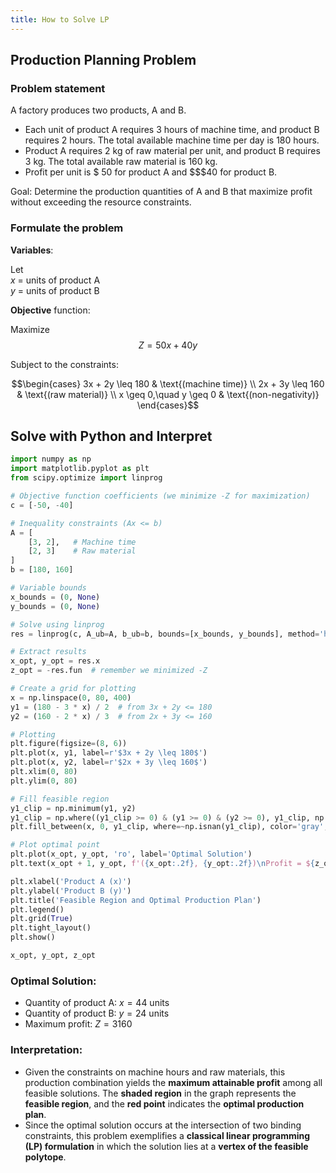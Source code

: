 ```yaml
---
title: How to Solve LP
---
```


## Production Planning Problem

### Problem statement

A factory produces two products, A and B.

- Each unit of product A requires 3 hours of machine time, and product B requires 2 hours. The total available machine time per day is 180 hours.
- Product A requires 2 kg of raw material per unit, and product B requires 3 kg. The total available raw material is 160 kg.
- Profit per unit is $\$$ 50 for product A and $\$$40 for product B.

Goal: Determine the production quantities of A and B that maximize profit without exceeding the resource constraints.

### Formulate the problem

**Variables**:  

Let  
$x$ = units of product A  
$y$ = units of product B

**Objective** function:  

Maximize
$$Z = 50x + 40y$$

Subject to the constraints:

$$\begin{cases} 3x + 2y \leq 180 & \text{(machine time)} \\ 2x + 3y \leq 160 & \text{(raw material)} \\ x \geq 0,\quad y \geq 0 & \text{(non-negativity)} \end{cases}$$

## Solve with Python and Interpret


```python

import numpy as np
import matplotlib.pyplot as plt
from scipy.optimize import linprog

# Objective function coefficients (we minimize -Z for maximization)
c = [-50, -40]

# Inequality constraints (Ax <= b)
A = [
    [3, 2],   # Machine time
    [2, 3]    # Raw material
]
b = [180, 160]

# Variable bounds
x_bounds = (0, None)
y_bounds = (0, None)

# Solve using linprog
res = linprog(c, A_ub=A, b_ub=b, bounds=[x_bounds, y_bounds], method='highs')

# Extract results
x_opt, y_opt = res.x
z_opt = -res.fun  # remember we minimized -Z

# Create a grid for plotting
x = np.linspace(0, 80, 400)
y1 = (180 - 3 * x) / 2  # from 3x + 2y <= 180
y2 = (160 - 2 * x) / 3  # from 2x + 3y <= 160

# Plotting
plt.figure(figsize=(8, 6))
plt.plot(x, y1, label=r'$3x + 2y \leq 180$')
plt.plot(x, y2, label=r'$2x + 3y \leq 160$')
plt.xlim(0, 80)
plt.ylim(0, 80)

# Fill feasible region
y1_clip = np.minimum(y1, y2)
y1_clip = np.where((y1_clip >= 0) & (y1 >= 0) & (y2 >= 0), y1_clip, np.nan)
plt.fill_between(x, 0, y1_clip, where=~np.isnan(y1_clip), color='gray', alpha=0.3)

# Plot optimal point
plt.plot(x_opt, y_opt, 'ro', label='Optimal Solution')
plt.text(x_opt + 1, y_opt, f'({x_opt:.2f}, {y_opt:.2f})\nProfit = ${z_opt:.2f}', color='red')

plt.xlabel('Product A (x)')
plt.ylabel('Product B (y)')
plt.title('Feasible Region and Optimal Production Plan')
plt.legend()
plt.grid(True)
plt.tight_layout()
plt.show()

x_opt, y_opt, z_opt

```

### Optimal Solution:

* Quantity of product A: $x = 44$ units
* Quantity of product B: $y = 24$ units
* Maximum profit: $Z = 3160$

### Interpretation:

* Given the constraints on machine hours and raw materials, this production combination yields the **maximum attainable profit** among all feasible solutions. The **shaded region** in the graph represents the **feasible region**, and the **red point** indicates the **optimal production plan**.
* Since the optimal solution occurs at the intersection of two binding constraints, this problem exemplifies a **classical linear programming (LP) formulation** in which the solution lies at a **vertex of the feasible polytope**.

